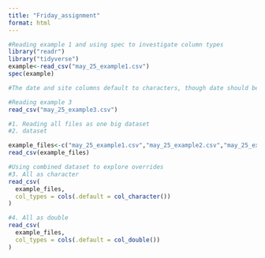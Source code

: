 ```yaml
---
title: "Friday_assignment"
format: html
---
```


```r
#Reading example 1 and using spec to investigate column types
library("readr")
library("tidyverse")
example<-read_csv("may_25_example1.csv")
spec(example)

#The date and site columns default to characters, though date should be in date format and site should be a factor. this can be manipluated later
```

```r
#Reading example 3
read_csv("may_25_example3.csv")
```

```r
#1. Reading all files as one big dataset
#2. dataset

example_files<-c("may_25_example1.csv","may_25_example2.csv","may_25_example3.csv")
read_csv(example_files)

#Using combined dataset to explore overrides
#3. All as character
read_csv(
  example_files,
  col_types = cols(.default = col_character())
)

#4. All as double
read_csv(
  example_files,
  col_types = cols(.default = col_double())
)
```
